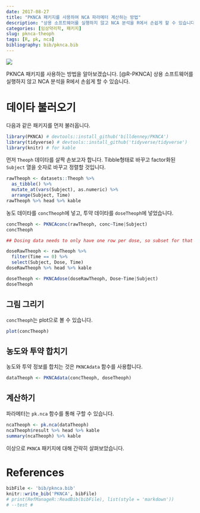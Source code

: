 ```yaml
---
date: 2017-08-27
title: "PKNCA 패키지를 사용하여 NCA 파라메터 계산하는 방법"
description: "상용 소프트웨어를 실행하지 않고 NCA 분석을 R에서 손쉽게 할 수 있습니다."
categories: [임상약리학, 패키지]
slug: pknca-theoph
tags: [R, pk, nca]
bibliography: bib/pknca.bib
---
```



![](http://nebula.wsimg.com/146cc241e02c1d13814d31326139837b?AccessKeyId=B1DA3201CA0E71AC7442&disposition=0&alloworigin=1)

PKNCA 패키지를 사용하는 방법을 알아보겠습니다.  [@R-PKNCA] 상용 소프트웨어를 실행하지 않고 NCA 분석을 R에서 손쉽게 할 수 있습니다.

<!--more-->

# 데이타 불러오기

다음과 같은 패키지를 먼저 불러옵니다.

```r
library(PKNCA) # devtools::install_github('billdenney/PKNCA')
library(tidyverse) # devtools::install_github('tidyverse/tidyverse')
library(knitr) # for kable
```

먼저 `Theoph` 데이타를 살짝 손보고자 합니다. Tibble형태로 바꾸고 factor화된 `Subject` 열을 숫자로 바꾸고 정렬할 것입니다.

```r
rawTheoph <- datasets::Theoph %>% 
  as_tibble() %>% 
  mutate_at(vars(Subject), as.numeric) %>% 
  arrange(Subject, Time)
rawTheoph %>% head %>% kable
```

농도 데이타를 `concTheoph`에 넣고, 투약 데이타를 `doseTheoph`에 넣었습니다. 

```r
concTheoph <- PKNCAconc(rawTheoph, conc~Time|Subject)
concTheoph

## Dosing data needs to only have one row per dose, so subset for that first.

doseRawTheoph <- rawTheoph %>% 
  filter(Time == 0) %>% 
  select(Subject, Dose, Time)
doseRawTheoph %>% head %>% kable

doseTheoph <- PKNCAdose(doseRawTheoph, Dose~Time|Subject)
doseTheoph
```

## 그림 그리기

`concTheoph`는 plot으로 볼 수 있습니다.

```r
plot(concTheoph)
```

## 농도와 투약 합치기

농도와 투약 정보를 합치는 것은 `PKNCAdata` 함수를 사용합니다.

```r
dataTheoph <- PKNCAdata(concTheoph, doseTheoph)
```

## 계산하기

파라메터는 `pk.nca` 함수를 통해 구할 수 있습니다.

```r
ncaTheoph <- pk.nca(dataTheoph)
ncaTheoph$result %>% head %>% kable
summary(ncaTheoph) %>% kable
```

이상으로 `PKNCA` 패키지에 대해 간략히 살펴보았습니다.

# References

```r
bibFile <- 'bib/pknca.bib'
knitr::write_bib('PKNCA', bibFile)
# print(RefManageR::ReadBib(bibFile), list(style = 'markdown'))
# --test #
```

